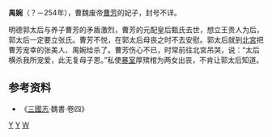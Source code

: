 '''禺婉'''（？－254年），曹魏废帝[[曹芳|曹芳]]的妃子，封号不详。

明德郭太后与养子曹芳的矛盾激烈，曹芳的元配皇后甄氏去世，想立王贵人为后，郭太后一定要立张氏。曹芳不悦，在郭太后母丧之时不去安慰。郭太后就到[[北宮|北宮]]把曹芳宠幸的张美人、禺婉给杀了。曹芳伤心不已，时常前往北宮吊哭，说：“太后横杀我所宠爱，此无复母子恩。”私使[[暴室|暴室]]厚殡棺为两女出丧，不肯让郭太后知道。

== 参考资料 ==
*《[[三國志|三國志]]·魏書·卷四》


[[Category:曹魏妃嬪|Y]]
[[Category:254年逝世|Y]]
[[Category:禺姓|W]]